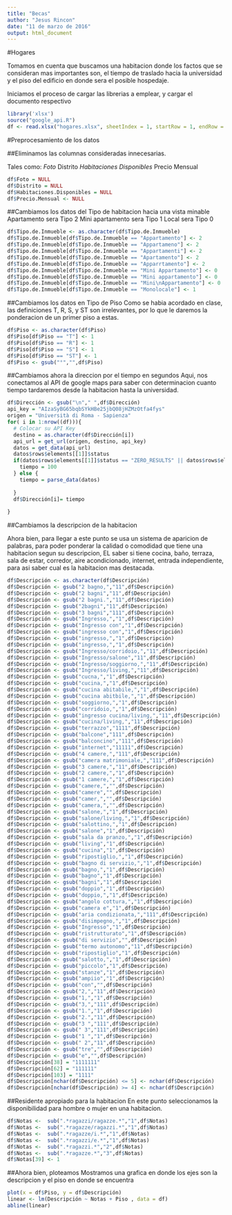 ```yaml
---
title: "Becas"
author: "Jesus Rincon"
date: "11 de marzo de 2016"
output: html_document
---
```



#Hogares

Tomamos en cuenta que buscamos una habitacion donde los factos que se consideran mas importantes son, el tiempo de traslado hacia la universidad y el piso del edificio en donde sera el posible hospedaje.

Iniciamos el proceso de cargar las librerias a emplear, y cargar el documento respectivo

```r

library('xlsx')
source("google_api.R")
df <- read.xlsx("hogares.xlsx", sheetIndex = 1, startRow = 1, endRow = 104, header = T)

```

#Preprocesamiento de los datos

##Eliminamos las columnas consideradas innecesarias.

Tales como:
*Foto
*Distrito
*Habitaciones Disponibles
*Precio Mensual

```r
df$Foto = NULL
df$Distrito = NULL
df$Habitaciones.Disponibles = NULL
df$Precio.Mensual <- NULL
```
##Cambiamos los datos del Tipo de habitacion hacia una vista minable
Apartamento sera Tipo 2
Mini apartamento sera Tipo 1
Local sera Tipo 0
```r
df$Tipo.de.Inmueble <- as.character(df$Tipo.de.Inmueble)
df$Tipo.de.Inmueble[df$Tipo.de.Inmueble == "Appartamento"] <- 2
df$Tipo.de.Inmueble[df$Tipo.de.Inmueble == "Appartameno"] <- 2
df$Tipo.de.Inmueble[df$Tipo.de.Inmueble == "Appartamenti"] <- 2
df$Tipo.de.Inmueble[df$Tipo.de.Inmueble == "Apartamento"] <- 2
df$Tipo.de.Inmueble[df$Tipo.de.Inmueble == "Apparrtamento"] <- 2
df$Tipo.de.Inmueble[df$Tipo.de.Inmueble == "Mini Appartamento"] <- 0
df$Tipo.de.Inmueble[df$Tipo.de.Inmueble == "Mini appartamento"] <- 0
df$Tipo.de.Inmueble[df$Tipo.de.Inmueble == "Mini\nAppartamento"] <- 0
df$Tipo.de.Inmueble[df$Tipo.de.Inmueble == "Monolocale"] <- 1
```
##Cambiamos los datos en Tipo de Piso
Como se habia acordado en clase, las definiciones T, R, S, y ST son irrelevantes, por lo que le daremos la ponderacion de un primer piso a estas.

```r
df$Piso <- as.character(df$Piso)
df$Piso[df$Piso == "T"] <- 1
df$Piso[df$Piso == "R"] <- 1
df$Piso[df$Piso == "S"] <- 1
df$Piso[df$Piso == "ST"] <- 1
df$Piso <- gsub("°","",df$Piso)

```
##Cambiamos ahora la direccion por el tiempo en segundos
Aqui, nos conectamos al API de google maps para saber con determinacion cuanto tiempo tardaremos desde la habitacion hasta la universidad.

```r
df$Dirección <- gsub("\n"," ",df$Dirección)
api_key = "AIzaSyBG65bqbSYkHBe25jbQ08jHZMzOtfa4fys"
origen = "Università di Roma - Sapienza"
for( i in 1:nrow((df))){
  # Colocar su API Key 
  destino = as.character(df$Dirección[i])
  api_url = get_url(origen, destino, api_key)
  datos = get_data(api_url)
  datos$rows$elements[[1]]$status
  if(datos$rows$elements[[1]]$status == "ZERO_RESULTS" || datos$rows$elements[[1]]$status == "NOT_FOUND"){
    tiempo = 100
  } else {
    tiempo = parse_data(datos)
    
  }
  df$Dirección[i]= tiempo
  
}


```
##Cambiamos la descripcion de la habitacion

Ahora bien, para llegar a este punto se usa un sistema de aparicion de palabras, para poder ponderar la calidad o comodidad que tiene una habitacion segun su descripcion, EL saber si tiene cocina, baño, terraza, sala de estar, corredor, aire acondicionado, internet, entrada independiente, para asi saber cual es la habitacion mas destacada.

```r
df$Descripción <- as.character(df$Descripción)
df$Descripción <- gsub("2 bagno,","11",df$Descripción)
df$Descripción <- gsub("2 bagni","11",df$Descripción)
df$Descripción <- gsub("2 bagni.","11",df$Descripción)
df$Descripción <- gsub("2bagni","11",df$Descripción)
df$Descripción <- gsub("3 bagni","111",df$Descripción)
df$Descripción <- gsub("Ingresso,","1",df$Descripción)
df$Descripción <- gsub("Ingresso con","1",df$Descripción)
df$Descripción <- gsub("ingresso con","1",df$Descripción)
df$Descripción <- gsub("ingresso,","1",df$Descripción)
df$Descripción <- gsub("ingresso,","1",df$Descripción)
df$Descripción <- gsub("Ingresso/corridoio,","11",df$Descripción)
df$Descripción <- gsub("Ingresso/salone","11",df$Descripción)
df$Descripción <- gsub("Ingresso/soggiorno,","11",df$Descripción)
df$Descripción <- gsub("Ingresso/living,","11",df$Descripción)
df$Descripción <- gsub("cucna,","1",df$Descripción)
df$Descripción <- gsub("cucina,","1",df$Descripción)
df$Descripción <- gsub("cucina abitabile,","1",df$Descripción)
df$Descripción <- gsub("cucina abitbile,","1",df$Descripción)
df$Descripción <- gsub("soggiorno,","1",df$Descripción)
df$Descripción <- gsub("corridoio,","1",df$Descripción)
df$Descripción <- gsub("ingresso cucina/living,","11",df$Descripción)
df$Descripción <- gsub("cucina/living,","11",df$Descripción)
df$Descripción <- gsub("terrazzo","1111",df$Descripción)
df$Descripción <- gsub("balcone","111",df$Descripción)
df$Descripción <- gsub("balconcino","111",df$Descripción)
df$Descripción <- gsub("internet","11111",df$Descripción)
df$Descripción <- gsub("4 camere,","111",df$Descripción)
df$Descripción <- gsub("camera matrimoniale,","111",df$Descripción)
df$Descripción <- gsub("3 camere,","11",df$Descripción)
df$Descripción <- gsub("2 camere,","1",df$Descripción)
df$Descripción <- gsub("1 camere,","1",df$Descripción)
df$Descripción <- gsub("camere,","",df$Descripción)
df$Descripción <- gsub("camere","",df$Descripción)
df$Descripción <- gsub("camer,","",df$Descripción)
df$Descripción <- gsub("camera,","",df$Descripción)
df$Descripción <- gsub("salone,","1",df$Descripción)
df$Descripción <- gsub("salone/living,","1",df$Descripción)
df$Descripción <- gsub("salottino,","1",df$Descripción)
df$Descripción <- gsub("salone","1",df$Descripción)
df$Descripción <- gsub("sala da pranzo,","1",df$Descripción)
df$Descripción <- gsub("living","1",df$Descripción)
df$Descripción <- gsub("cucina","1",df$Descripción)
df$Descripción <- gsub("ripostiglio,","1",df$Descripción)
df$Descripción <- gsub("bagno di servizio,","1",df$Descripción)
df$Descripción <- gsub("bagno,","1",df$Descripción)
df$Descripción <- gsub("bagno","1",df$Descripción)
df$Descripción <- gsub("bagni","1",df$Descripción)
df$Descripción <- gsub("doppio","1",df$Descripción)
df$Descripción <- gsub("doppio,","1",df$Descripción)
df$Descripción <- gsub("angolo cottura,","1",df$Descripción)
df$Descripción <- gsub("camera e","1",df$Descripción)
df$Descripción <- gsub("aria condizionata,","111",df$Descripción)
df$Descripción <- gsub("disimpegno,","1",df$Descripción)
df$Descripción <- gsub("Ingresso","1",df$Descripción)
df$Descripción <- gsub("ristrutturato","1",df$Descripción)
df$Descripción <- gsub("di servizio","",df$Descripción)
df$Descripción <- gsub("termo autonomo","11",df$Descripción)
df$Descripción <- gsub("ripostiglio","1",df$Descripción)
df$Descripción <- gsub("salotto,","1",df$Descripción)
df$Descripción <- gsub("piccolo","1",df$Descripción)
df$Descripción <- gsub("stanze","1",df$Descripción)
df$Descripción <- gsub("ampiio","1",df$Descripción)
df$Descripción <- gsub("con","",df$Descripción)
df$Descripción <- gsub("2,","11",df$Descripción)
df$Descripción <- gsub("1,","1",df$Descripción)
df$Descripción <- gsub("3,","111",df$Descripción)
df$Descripción <- gsub("1.","1",df$Descripción)
df$Descripción <- gsub("2.","11",df$Descripción)
df$Descripción <- gsub("3 ","111",df$Descripción)
df$Descripción <- gsub(" 3","111",df$Descripción)
df$Descripción <- gsub("1 ","1",df$Descripción)
df$Descripción <- gsub(" 2","11",df$Descripción)
df$Descripción <- gsub("tre","",df$Descripción)
df$Descripción <- gsub("e","",df$Descripción)
df$Descripción[38] = "1111111"
df$Descripción[62] = "111111"
df$Descripción[103] = "1111"
df$Descripción[nchar(df$Descripción) <= 5] <- nchar(df$Descripción) 
df$Descripción[nchar(df$Descripción) >= 4] <- nchar(df$Descripción)
```
##Residente apropiado para la habitacion
En este punto seleccionamos la disponibilidad para hombre o mujer en una habitacion.
```r
df$Notas <-  sub(".*ragazzi/ragazze.*","1",df$Notas)
df$Notas <-  sub(".*ragazze/ragazzi.*","1",df$Notas)
df$Notas <-  sub(".*ragazze/i.*","1",df$Notas)
df$Notas <-  sub(".*ragazzi/e.*","1",df$Notas)
df$Notas <-  sub(".*ragazzi.*","2",df$Notas)
df$Notas <-  sub(".*ragazze.*","3",df$Notas)
df$Notas[39] <- 1
```
##Ahora bien, ploteamos
Mostramos una grafica en donde los ejes son la descripcion y el piso en donde se encuentra

```r
plot(x = df$Piso, y = df$Descripción)
linear <- lm(Descripción ~ Notas + Piso , data = df)
abline(linear)

```

